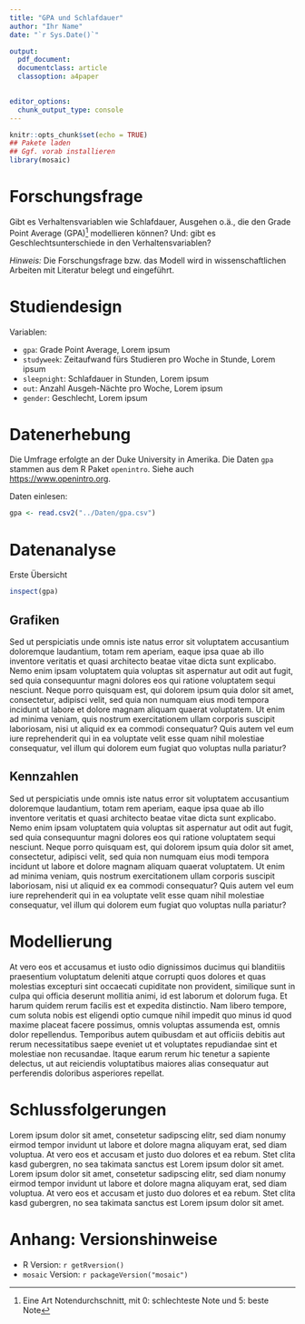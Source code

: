 ```yaml
---
title: "GPA und Schlafdauer"
author: "Ihr Name"
date: "`r Sys.Date()`"

output: 
  pdf_document:
  documentclass: article
  classoption: a4paper
    

editor_options: 
  chunk_output_type: console
---
```


<!-- Diese Datei ist `UTF-8` encodiert. Wenn die Umlaute etc. nicht stimmen: `File -> Reopen with Encoding -> UTF-8`. -->

```r
knitr::opts_chunk$set(echo = TRUE)
## Pakete laden
## Ggf. vorab installieren
library(mosaic)
```

# Forschungsfrage

Gibt es Verhaltensvariablen wie Schlafdauer, Ausgehen o.ä., die den Grade Point Average (GPA)^[Eine Art Notendurchschnitt, mit 0: schlechteste Note und 5: beste Note] modellieren können? Und: gibt es Geschlechtsunterschiede in den Verhaltensvariablen?

*Hinweis:* Die Forschungsfrage bzw. das Modell wird in wissenschaftlichen Arbeiten mit Literatur belegt und eingeführt.

# Studiendesign

Variablen:

- `gpa`: Grade Point Average, Lorem ipsum
- `studyweek`: Zeitaufwand fürs Studieren pro Woche in Stunde, Lorem ipsum
- `sleepnight`: Schlafdauer in Stunden, Lorem ipsum
- `out`: Anzahl Ausgeh-Nächte pro Woche, Lorem ipsum
- `gender`: Geschlecht, Lorem ipsum



# Datenerhebung

Die Umfrage erfolgte an der Duke University in Amerika. Die Daten `gpa` stammen aus dem R Paket `openintro`. Siehe auch [https://www.openintro.org](https://www.openintro.org).

Daten einlesen: 

<!-- Hinweis: Ggf. Pfad anpassen! -->

```r
gpa <- read.csv2("../Daten/gpa.csv")
```


# Datenanalyse

Erste Übersicht
```r
inspect(gpa)
```


## Grafiken

Sed ut perspiciatis unde omnis iste natus error sit voluptatem accusantium doloremque laudantium, totam rem aperiam, eaque ipsa quae ab illo inventore veritatis et quasi architecto beatae vitae dicta sunt explicabo. Nemo enim ipsam voluptatem quia voluptas sit aspernatur aut odit aut fugit, sed quia consequuntur magni dolores eos qui ratione voluptatem sequi nesciunt. Neque porro quisquam est, qui dolorem ipsum quia dolor sit amet, consectetur, adipisci velit, sed quia non numquam eius modi tempora incidunt ut labore et dolore magnam aliquam quaerat voluptatem. Ut enim ad minima veniam, quis nostrum exercitationem ullam corporis suscipit laboriosam, nisi ut aliquid ex ea commodi consequatur? Quis autem vel eum iure reprehenderit qui in ea voluptate velit esse quam nihil molestiae consequatur, vel illum qui dolorem eum fugiat quo voluptas nulla pariatur?

## Kennzahlen

Sed ut perspiciatis unde omnis iste natus error sit voluptatem accusantium doloremque laudantium, totam rem aperiam, eaque ipsa quae ab illo inventore veritatis et quasi architecto beatae vitae dicta sunt explicabo. Nemo enim ipsam voluptatem quia voluptas sit aspernatur aut odit aut fugit, sed quia consequuntur magni dolores eos qui ratione voluptatem sequi nesciunt. Neque porro quisquam est, qui dolorem ipsum quia dolor sit amet, consectetur, adipisci velit, sed quia non numquam eius modi tempora incidunt ut labore et dolore magnam aliquam quaerat voluptatem. Ut enim ad minima veniam, quis nostrum exercitationem ullam corporis suscipit laboriosam, nisi ut aliquid ex ea commodi consequatur? Quis autem vel eum iure reprehenderit qui in ea voluptate velit esse quam nihil molestiae consequatur, vel illum qui dolorem eum fugiat quo voluptas nulla pariatur?


# Modellierung

At vero eos et accusamus et iusto odio dignissimos ducimus qui blanditiis praesentium voluptatum deleniti atque corrupti quos dolores et quas molestias excepturi sint occaecati cupiditate non provident, similique sunt in culpa qui officia deserunt mollitia animi, id est laborum et dolorum fuga. Et harum quidem rerum facilis est et expedita distinctio. Nam libero tempore, cum soluta nobis est eligendi optio cumque nihil impedit quo minus id quod maxime placeat facere possimus, omnis voluptas assumenda est, omnis dolor repellendus. Temporibus autem quibusdam et aut officiis debitis aut rerum necessitatibus saepe eveniet ut et voluptates repudiandae sint et molestiae non recusandae. Itaque earum rerum hic tenetur a sapiente delectus, ut aut reiciendis voluptatibus maiores alias consequatur aut perferendis doloribus asperiores repellat. 


# Schlussfolgerungen

Lorem ipsum dolor sit amet, consetetur sadipscing elitr, sed diam nonumy eirmod tempor invidunt ut labore et dolore magna aliquyam erat, sed diam voluptua. At vero eos et accusam et justo duo dolores et ea rebum. Stet clita kasd gubergren, no sea takimata sanctus est Lorem ipsum dolor sit amet. Lorem ipsum dolor sit amet, consetetur sadipscing elitr, sed diam nonumy eirmod tempor invidunt ut labore et dolore magna aliquyam erat, sed diam voluptua. At vero eos et accusam et justo duo dolores et ea rebum. Stet clita kasd gubergren, no sea takimata sanctus est Lorem ipsum dolor sit amet.

# Anhang: Versionshinweise

- R Version: `r getRversion()`
- `mosaic` Version: `r packageVersion("mosaic")`